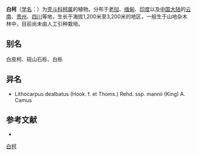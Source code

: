 {{Speciesbox
| name = 白柯
| status = 
| status_system = 
| image =
| genus = Lithocarpus
| species = dealbatus
| authority = (Hook. f. et Thoms. ex DC.) Rehd.
}}

'''白柯'''（[[学名|学名]]：{{lang|la|''Lithocarpus dealbatus''}}）为[[壳斗科|壳斗科]][[柯属|柯属]]的植物。分布于[[老挝|老挝]]、[[缅甸|缅甸]]、[[印度|印度]]以及[[中国大陆|中国大陆]]的[[云南|云南]]、[[贵州|贵州]]、[[四川|四川]]等地，生长于海拔1,200米至3,200米的地区，一般生于山地杂木林中，目前尚未由人工引种栽培。

== 别名 ==
白皮柯、砚山石栎、白栎

== 异名 ==
* Lithocarpus dealbatus (Hook. f. et Thoms.) Rehd. ssp. mannii (King) A. Camus

== 参考文献 ==
<div class="references-small">
* {{cite web| url =http://www.bioinfo.cn/db05/KmzwSpecies.php?action=view&id=7847| title =白柯| work =《中国高等植物数据库全库》| publisher =中国科学院微生物研究所| author =昆明植物研究所| accessdate =2009-02-24| deadurl =yes| archiveurl =https://web.archive.org/web/20160305055113/http://www.bioinfo.cn/db05/KmzwSpecies.php?action=view&id=7847| archivedate =2016-03-05}}
</div>
{{Taxonbar|from=Q15227316}}

[[Category:柯属|白柯]]


{{植物小作品}}